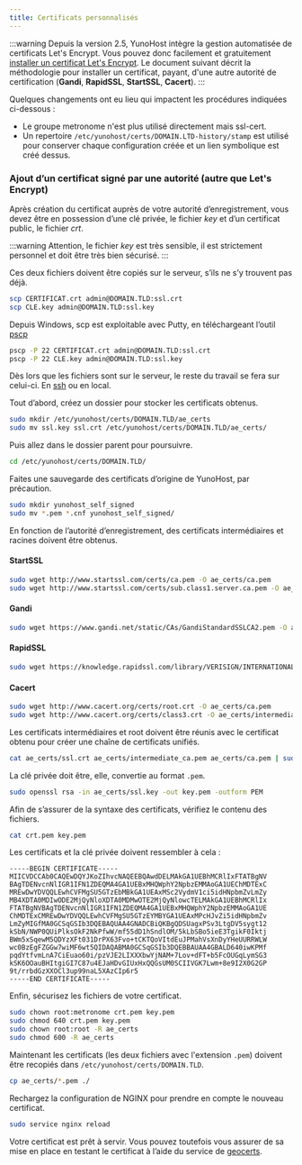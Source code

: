 ```yaml
---
title: Certificats personnalisés
---
```


:::warning
Depuis la version 2.5, YunoHost intègre la gestion automatisée de certificats Let's Encrypt. Vous pouvez donc facilement et gratuitement [installer un certificat Let's Encrypt](/admin/admin_guide/domains/certificate). Le document suivant décrit la méthodologie pour installer un certificat, payant, d'une autre autorité de certification (**Gandi**, **RapidSSL**, **StartSSL**, **Cacert**).
:::

Quelques changements ont eu lieu qui impactent les procédures indiquées ci-dessous :

- Le groupe metronome n'est plus utilisé directement mais ssl-cert.
- Un repertoire `/etc/yunohost/certs/DOMAIN.LTD-history/stamp` est utilisé pour conserver chaque configuration créée et un lien symbolique est créé dessus.

### Ajout d’un certificat signé par une autorité (autre que Let's Encrypt)

Après création du certificat auprès de votre autorité d’enregistrement, vous devez être en possession d’une clé privée, le fichier *key* et d’un certificat public, le fichier *crt*.

:::warning
Attention, le fichier *key* est très sensible, il est strictement personnel et doit être très bien sécurisé.
:::

Ces deux fichiers doivent être copiés sur le serveur, s’ils ne s’y trouvent pas déjà.

```bash
scp CERTIFICAT.crt admin@DOMAIN.TLD:ssl.crt
scp CLE.key admin@DOMAIN.TLD:ssl.key
```

Depuis Windows, scp est exploitable avec Putty, en téléchargeant l’outil [pscp](http://the.earth.li/~sgtatham/putty/latest/x86/pscp.exe)

```bash
pscp -P 22 CERTIFICAT.crt admin@DOMAIN.TLD:ssl.crt
pscp -P 22 CLE.key admin@DOMAIN.TLD:ssl.key
```

Dès lors que les fichiers sont sur le serveur, le reste du travail se fera sur celui-ci. En [ssh](/admin/admin_guide/command_line) ou en local.

Tout d’abord, créez un dossier pour stocker les certificats obtenus.

```bash
sudo mkdir /etc/yunohost/certs/DOMAIN.TLD/ae_certs
sudo mv ssl.key ssl.crt /etc/yunohost/certs/DOMAIN.TLD/ae_certs/
```

Puis allez dans le dossier parent pour poursuivre.

```bash
cd /etc/yunohost/certs/DOMAIN.TLD/
```

Faites une sauvegarde des certificats d’origine de YunoHost, par précaution.

```bash
sudo mkdir yunohost_self_signed
sudo mv *.pem *.cnf yunohost_self_signed/
```

En fonction de l’autorité d’enregistrement, des certificats intermédiaires et racines doivent être obtenus.

#### StartSSL

```bash
sudo wget http://www.startssl.com/certs/ca.pem -O ae_certs/ca.pem
sudo wget http://www.startssl.com/certs/sub.class1.server.ca.pem -O ae_certs/intermediate_ca.pem
```

#### Gandi

```bash
sudo wget https://www.gandi.net/static/CAs/GandiStandardSSLCA2.pem -O ae_certs/intermediate_ca.pem
```

#### RapidSSL

```bash
sudo wget https://knowledge.rapidssl.com/library/VERISIGN/INTERNATIONAL_AFFILIATES/RapidSSL/AR1548/RapidSSLCABundle.txt -O ae_certs/intermediate_ca.pem
```

#### Cacert

```bash
sudo wget http://www.cacert.org/certs/root.crt -O ae_certs/ca.pem
sudo wget http://www.cacert.org/certs/class3.crt -O ae_certs/intermediate_ca.pem
```

Les certificats intermédiaires et root doivent être réunis avec le certificat obtenu pour créer une chaîne de certificats unifiés.

```bash
cat ae_certs/ssl.crt ae_certs/intermediate_ca.pem ae_certs/ca.pem | sudo tee crt.pem
```

La clé privée doit être, elle, convertie au format `.pem`.

```bash
sudo openssl rsa -in ae_certs/ssl.key -out key.pem -outform PEM
```

Afin de s’assurer de la syntaxe des certificats, vérifiez le contenu des fichiers.

```bash
cat crt.pem key.pem
```

Les certificats et la clé privée doivent ressembler à cela :

```text
-----BEGIN CERTIFICATE-----
MIICVDCCAb0CAQEwDQYJKoZIhvcNAQEEBQAwdDELMAkGA1UEBhMCRlIxFTATBgNV
BAgTDENvcnNlIGR1IFN1ZDEQMA4GA1UEBxMHQWphY2NpbzEMMAoGA1UEChMDTExC
MREwDwYDVQQLEwhCVFMgSU5GTzEbMBkGA1UEAxMSc2VydmV1ci5idHNpbmZvLmZy
MB4XDTA0MDIwODE2MjQyNloXDTA0MDMwOTE2MjQyNlowcTELMAkGA1UEBhMCRlIx
FTATBgNVBAgTDENvcnNlIGR1IFN1ZDEQMA4GA1UEBxMHQWphY2NpbzEMMAoGA1UE
ChMDTExCMREwDwYDVQQLEwhCVFMgSU5GTzEYMBYGA1UEAxMPcHJvZi5idHNpbmZv
LmZyMIGfMA0GCSqGSIb3DQEBAQUAA4GNADCBiQKBgQDSUagxPSv3LtgDV5sygt12
kSbN/NWP0QUiPlksOkF2NkPfwW/mf55dD1hSndlOM/5kLbSBo5ieE3TgikF0Iktj
BWm5xSqewM5QDYzXFt031DrPX63Fvo+tCKTQoVItdEuJPMahVsXnDyYHeUURRWLW
wc0BzEgFZGGw7wiMF6wt5QIDAQABMA0GCSqGSIb3DQEBBAUAA4GBALD640iwKPMf
pqdYtfvmLnA7CiEuao60i/pzVJE2LIXXXbwYjNAM+7Lov+dFT+b5FcOUGqLymSG3
kSK6OOauBHItgiGI7C87u4EJaHDvGIUxHxQQGsUM0SCIIVGK7Lwm+8e9I2X0G2GP
9t/rrbdGzXXOCl3up99naL5XAzCIp6r5
-----END CERTIFICATE-----
```

Enfin, sécurisez les fichiers de votre certificat.

```bash
sudo chown root:metronome crt.pem key.pem
sudo chmod 640 crt.pem key.pem
sudo chown root:root -R ae_certs
sudo chmod 600 -R ae_certs
```

Maintenant les certificats (les deux fichiers avec l'extension `.pem`) doivent être recopiés dans `/etc/yunohost/certs/DOMAIN.TLD`.

```bash
cp ae_certs/*.pem ./
```

Rechargez la configuration de NGINX pour prendre en compte le nouveau certificat.

```bash
sudo service nginx reload
```

Votre certificat est prêt à servir. Vous pouvez toutefois vous assurer de sa mise en place en testant le certificat à l’aide du service de [geocerts](https://www.geocerts.com/ssl_checker).

